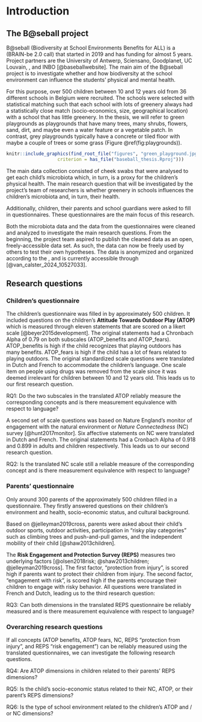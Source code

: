 \pagenumbering{arabic}

# Introduction

## The B@seball project

B@seball (Biodiversity at School Environments Benefits for ALL) is a [\text{\underline{BELSPO project}}](http://www.belspo.be/belspo//brain2-be/projects/BatSEBALL_N.pdf) (BRAIN-be 2.0 call) that started in 2019 and has funding for almost 5 years.
Project partners are the University of Antwerp,  Sciensano, Goodplanet, UC Louvain, [\text{\underline{MOS}}](https://www.mosvlaanderen.be/), and INBO [@baseballwebsite]. The main aim of the B@seball project is to investigate whether and how biodiversity at the school environment can influence the students' physical and mental health. 

For this purpose, over 500 children between 10 and 12 years old from 36 different schools in Belgium were recruited.
The schools were selected with statistical matching such that each school with lots of greenery always had a statistically close match (socio-economics, size, geographical location) with a school that has little greenery.
In the thesis, we will refer to green playgrounds as playgrounds that have many trees, many shrubs, flowers, sand, dirt, and maybe even a water feature or a vegetable patch.
In contrast, grey playgrounds typically have a concrete or tiled floor with maybe a couple of trees or some grass (Figure \@ref(fig:playgrounds)).

```r
knitr::include_graphics(find_root_file("figures", "green_playground.jpg",
                   criterion = has_file("baseball_thesis.Rproj")))
```

The main data collection consisted of cheek swabs that were analysed to get each child's microbiota which, in turn, is a proxy for the children's physical health. The main research question that will be investigated by the project's team of researchers is whether greenery in schools influences the children's microbiota and, in turn, their health. 

Additionally, children, their parents and school guardians were asked to fill in questionnaires. These questionnaires are the main focus of this research.

Both the microbiota data and the data from the questionnaires were cleaned and analyzed to investigate the main research questions. From the beginning, the project team aspired to publish the cleaned data as an open, freely-accessible data set. As such, the data can now be freely used by others to test their own hypotheses. The data is anonymized and organized according to the [\text{\underline{Frictionless Data Package standard}}](https://specs.frictionlessdata.io/data-package/), and is currently accessible through [\text{\underline{Zenodo}}](https://zenodo.org/records/10527033) [@van_calster_2024_10527033]. 

## Research questions

### Children's questionnaire

The children's questionnaire was filled in by approximately 500 children. It included questions on the children's **Attitude Towards Outdoor Play (ATOP)**  which is measured through eleven statements that are scored on a likert scale [@beyer2015development]. The original statements had a Chronbach Alpha of 0.79 on both subscales (ATOP_benefits and ATOP_fears). ATOP_benefits is high if the child recognizes that playing outdoors has many benefits. ATOP_fears is high if the child has a lot of fears related to playing outdoors. The original standardized scale questions were translated in Dutch and French to accommodate the children's language. One scale item on people using drugs was removed from the scale since it was deemed irrelevant for children between 10 and 12 years old.
This leads us to our first research question.

:::: {.center data-latex=""}

::: {.minipage data-latex="{.80\linewidth}"}
RQ1: Do the two subscales in the translated ATOP reliably measure the corresponding concepts and is there measurement equivalence with respect to language?
:::

::::

A second set of scale questions was based on Nature England's monitor of engagement with the natural environment or *Nature Connectedness* (NC) survey [@hunt2017monitor]. Six affective statements on NC were translated in Dutch and French. The original statements had a Cronbach Alpha of 0.918 and 0.899 in adults and children respectively. This leads us to our second research question.

:::: {.center data-latex=""}

::: {.minipage data-latex="{.8\linewidth}"}
RQ2: Is the translated NC scale still a reliable measure of the corresponding concept  and is there measurement equivalence with respect to language?
:::

::::

### Parents' questionnaire

Only around 300 parents of the approximately 500 children filled in a questionnaire. They firstly answered questions on their children's environment and health, socio-economic status, and cultural background. 

Based on @jelleyman2019cross, parents were asked about their child's outdoor sports, outdoor activities, participation in "risky play categories" such as climbing trees and push-and-pull games, and the independent mobility of their child [@shaw2013children].

The **Risk Engagement and Protection Survey (REPS)** measures two underlying factors [@olsen2018risk; @shaw2013children; @jelleyman2019cross]. The first factor, "protection from injury", is scored high if parents want to protect their children from injury. The second factor, "engagement with risk", is scored high if the parents encourage their children to engage with risky behavior. All questions were translated in French and Dutch, leading us to the third research question:

:::: {.center data-latex=""}

::: {.minipage data-latex="{.8\linewidth}"}
RQ3: Can both dimensions in the translated REPS questionnaire be reliably measured and is there measurement equivalence with respect to language?
:::

::::
### Overarching research questions

If all concepts (ATOP benefits, ATOP fears, NC, REPS "protection from injury", and REPS "risk engagement") can be reliably measured using the translated questionnaires, we can investigate the following research questions.

:::: {.center data-latex=""}

::: {.minipage data-latex="{.8\linewidth}"}
RQ4: Are ATOP dimensions in children related to their parents' REPS dimensions?

RQ5: Is the child's socio-economic status related to their NC, ATOP, or their parent's REPS dimensions?

RQ6: Is the type of school environment related to the children's ATOP and / or NC dimensions?
:::

::::
